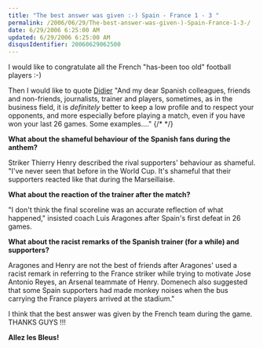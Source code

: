 ```yaml
---
title: "The best answer was given :-) Spain - France 1 - 3 "
permalink: /2006/06/29/The-best-answer-was-given-)-Spain-France-1-3-/
date: 6/29/2006 6:25:00 AM
updated: 6/29/2006 6:25:00 AM
disqusIdentifier: 20060629062500
---
```

I would like to congratulate all the French "has-been too old" football players :-)

Then I would like to quote [Didier](http://www.didierbeck.com/)
"And my dear Spanish colleagues, friends and non-friends, journalists, trainer and players, sometimes, as in the business field, it is *definitely* better to keep a low profile and to respect your opponents, and more especially before playing a match, even if you have won your last 26 games. Some examples...."
{/* <!-- more --> */}

<strong>What about the shameful behaviour of the Spanish fans during the anthem?</strong>

Striker Thierry Henry described the rival supporters' behaviour as shameful. "I've never seen that before in the World Cup. It's shameful that their supporters reacted like that during the Marseillaise. 

<strong>What about the reaction of the trainer after the match? </strong>

"I don't think the final scoreline was an accurate reflection of what happened," insisted coach Luis Aragones after Spain's first defeat in 26 games. 

<strong>What about the racist remarks of the Spanish trainer (for a while) and supporters? </strong>

Aragones and Henry are not the best of friends after Aragones' used a racist remark in referring to the France striker while trying to motivate Jose Antonio Reyes, an Arsenal teammate of Henry.
Domenech also suggested that some Spain supporters had made monkey noises when the bus carrying the France players arrived at the stadium."

I think that the best answer was given by the French team during the game. THANKS GUYS !!!

<strong>Allez les Bleus! </strong>
